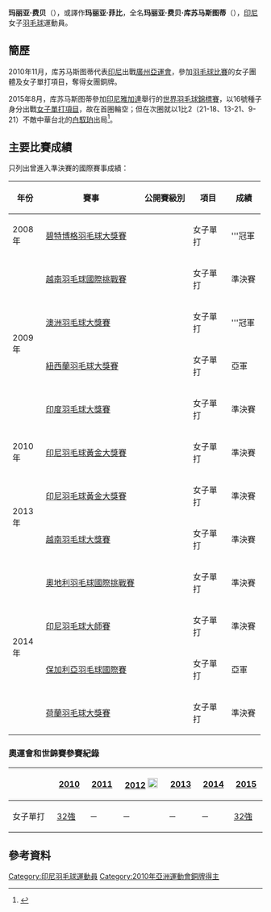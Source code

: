 {{noteTA|G1=Badminton}}
{{Infobox 羽球選手
| playername              = 玛丽亚·费贝·库苏马斯图蒂 <br/>{{lang|id|Maria Febe Kusumastuti}}
| image                   = File:Maria Febe Kusumastuti.jpg
| size                    = 200px
| caption                 = 
| birth_name              = 
| date_of_birth           = {{birth_date_and_age|1989|9|30}}<ref name="Profile">{{cite web|title=Profile of Maria Febe Kusumastuti|url=http://badmintonindonesia.org/app/profile/timnas.aspx?id=000003656|publisher=persatuan bulutangkis seluruh indonesia|accessdate=2013-09-26|archive-date=2013-09-28|archive-url=https://web.archive.org/web/20130928105652/http://badmintonindonesia.org/app/profile/timnas.aspx?id=000003656|dead-url=no}}{{id}}</ref>
| place_of_birth          = {{INA}}[[Boyolali|Boyolali]]<ref name="Profile"/>
| residence               =
| height                  = {{height|m=1.65}}<ref name="廣州亞運">{{Cite web |url=http://www.gz2010.cn/info/CHN/ZB/ZBB101A_BD@@@@@@@@@@@@@@@CHN_number=217339.htm |title=2010年廣州亞運會官方網站 羽毛球 - 玛丽亚·费贝·库苏马斯图蒂  - 简历 |accessdate=2012-02-08 |archive-date=2013-06-03 |archive-url=https://web.archive.org/web/20130603095933/http://www.gz2010.cn/info/CHN/ZB/ZBB101A_BD@@@@@@@@@@@@@@@CHN_number=217339.htm |dead-url=no }}</ref>
| weight                  = {{weight|kg=56}}<ref name="廣州亞運"/>
| handedness              = 
| country                 = {{INA}}
| years_intldebut         =
| years_started           = 
| coach                   = 
| event                   = 女子單打
| highest_ranking         = 第18位（女單）
| date_of_highest_ranking = 2010年3月18日<ref name="highest-ranking">[http://bwfcontent.tournamentsoftware.com/ranking/player.aspx?id=7498&player=108895 BWF World Ranking - Ranking progress of Maria Febe KUSUMASTUTI (66974)] {{Wayback|url=http://bwfcontent.tournamentsoftware.com/ranking/player.aspx?id=7498&player=108895 |date=20210106053828 }}{{en}}</ref>
| current_ranking         = 第43位<ref name="f66974">[http://bwfcontent.tournamentsoftware.com/ranking/category.aspx?id=7498&category=473 BWF World Ranking - BWF世界排名榜 (9/11/2014) - Women's singles] {{Wayback|url=http://bwfcontent.tournamentsoftware.com/ranking/category.aspx?id=7498&category=473 |date=20190713125238 }}{{en}}</ref>
| date_of_current_ranking = 2014年9月11日
| played                  = 115勝–84負（女單）
| titles                  = 
| bwf_profile             = E453488A-FE78-4321-A9F1-629B5AAB13FE
| bwf_id                  = 66974
| updated                 = 2014年9月16日
}}
{{MedalTableTop}}
{{MedalSport | 女子[[羽毛球|羽毛球]]}}
{{MedalCountry | {{INA}}}}
{{MedalCompetition | [[尤伯杯|尤伯杯]]}}
{{MedalBronze | [[2010年優霸盃|2010年 吉隆坡]] | [[2010年優霸盃|女子團體]]}}
{{MedalCompetition | [[亞洲運動會|亞洲運動會]]}}
{{MedalBronze | [[2010年亞洲運動會|2010年 廣州]] | [[2010年亞洲運動會羽毛球比賽|女子團體]] }}
{{MedalBottom}}
'''玛丽亚·费贝'''（{{bd|1989年|9月30日}}），或譯作'''玛丽亚·菲比'''，全名'''玛丽亚·费贝·库苏马斯图蒂'''（{{lang-id|Maria Febe Kusumastuti}}），[[印尼|印尼]]女子[[羽毛球|羽毛球]]運動員。

==簡歷==
2010年11月，库苏马斯图蒂代表[[2010年亞洲運動會印尼代表團|印尼]]出戰[[廣州|廣州]][[2010年亞洲運動會|亞運會]]，參加[[2010年亞洲運動會羽毛球比賽|羽毛球比賽]]的女子團體及女子單打項目，奪得女團銅牌。

2015年8月，库苏马斯图蒂參加[[印尼|印尼]][[雅加達|雅加達]]舉行的[[2015年世界羽毛球錦標賽|世界羽毛球錦標賽]]，以16號種子身分出戰[[2015年世界羽毛球錦標賽女子單打項目|女子單打項目]]，故在首圈輪空；但在次圈就以1比2（21-18、13-21、9-21）不敵中華台北的[[白馭珀|白馭珀]]出局<ref>{{cite news|title=羽球世錦賽／印尼球迷音浪強 白馭珀照殺地主|url=http://udn.com/news/story/7005/1115753-%E7%BE%BD%E7%90%83%E4%B8%96%E9%8C%A6%E8%B3%BD%EF%BC%8F%E5%8D%B0%E5%B0%BC%E7%90%83%E8%BF%B7%E9%9F%B3%E6%B5%AA%E5%BC%B7-%E7%99%BD%E9%A6%AD%E7%8F%80%E7%85%A7%E6%AE%BA%E5%9C%B0%E4%B8%BB|agency=聯合報|date=2015-08-12|accessdate=2015-08-12|archive-date=2015-08-13|archive-url=https://web.archive.org/web/20150813074340/http://udn.com/news/story/7005/1115753-%E7%BE%BD%E7%90%83%E4%B8%96%E9%8C%A6%E8%B3%BD%EF%BC%8F%E5%8D%B0%E5%B0%BC%E7%90%83%E8%BF%B7%E9%9F%B3%E6%B5%AA%E5%BC%B7-%E7%99%BD%E9%A6%AD%E7%8F%80%E7%85%A7%E6%AE%BA%E5%9C%B0%E4%B8%BB|dead-url=no}}</ref>。

==主要比賽成績==
只列出曾進入準決賽的國際賽事成績：
{| class=wikitable style="text-align:center; font-size:small;" 
!width="50"|年份
!width="180"|賽事
!width="80"|公開賽級別
!width="60"|項目
!width="50"|成績
|-
!rowspan="1"|2008年
|[[2008年碧特博格羽毛球大獎賽|碧特博格羽毛球大獎賽]]
|{{BWFGP}}
|女子單打
|bgcolor="gold"|'''冠軍
|-
!rowspan="4"|2009年
|[[2009年越南羽毛球國際挑戰賽|越南羽毛球國際挑戰賽]]
|{{BWFIC}}
|女子單打
|bgcolor="#b8860b"|準決賽
|-
|[[2009年澳洲羽毛球大獎賽|澳洲羽毛球大獎賽]]
|{{BWFGP}}
|女子單打
|bgcolor="gold"|'''冠軍
|-
|[[2009年紐西蘭羽毛球大獎賽|紐西蘭羽毛球大獎賽]]
|{{BWFGP}}
|女子單打
|bgcolor="silver"|亞軍
|-
|[[2009年印度羽毛球大獎賽|印度羽毛球大獎賽]]
|{{BWFGP}}
|女子單打
|bgcolor="#b8860b"|準決賽
|-
!rowspan="1"|2010年
|[[2010年印度尼西亞羽毛球黃金大獎賽|印尼羽毛球黃金大獎賽]]
|{{BWFGPG}}
|女子單打
|bgcolor="#b8860b"|準決賽
|-
!rowspan="2"|2013年
|[[2013年印度尼西亞羽毛球黃金大獎賽|印尼羽毛球黃金大獎賽]]
|{{BWFGPG}}
|女子單打
|bgcolor="#b8860b"|準決賽
|-
|[[2013年越南羽毛球大獎賽|越南羽毛球大獎賽]]
|{{BWFGP}}
|女子單打
|bgcolor="#b8860b"|準決賽
|-
!rowspan="4"|2014年
|[[2014年奧地利羽毛球國際挑戰賽|奧地利羽毛球國際挑戰賽]]
|{{BWFIC}}
|女子單打
|bgcolor="#b8860b"|準決賽
|-
|[[2014年印度尼西亞羽毛球大師賽|印尼羽毛球大師賽]]
|{{BWFGPG}}
|女子單打
|bgcolor="#b8860b"|準決賽
|-
|[[2014年保加利亞羽毛球國際賽|保加利亞羽毛球國際賽]]
|{{BWFIC}}
|女子單打
|bgcolor="silver"|亞軍
|-
|[[2014年荷蘭羽毛球大獎賽|荷蘭羽毛球大獎賽]]
|{{BWFGP}}
|女子單打
|bgcolor="#b8860b"|準決賽
|}
{{BWF賽事級別索引}}

===奧運會和世錦賽參賽紀錄===
{| class=wikitable style="text-align:center; font-size:small;" 
!
!width="50"|[[2010年世界羽毛球錦標賽|2010]]
!width="50"|[[2011年世界羽毛球錦標賽|2011]]
!width="80"|[[2012年夏季奧林匹克運動會羽毛球比賽|2012]] [[File:Olympic_rings_without_rims.svg|20px]]
!width="50"|[[2013年世界羽毛球錦標賽|2013]]
!width="50"|[[2014年世界羽毛球錦標賽|2014]]
!width="50"|[[2015年世界羽毛球錦標賽|2015]]
|-
!width="80"|女子單打
|[[2010年世界羽毛球錦標賽女子單打項目|32強]]
|－
|－
|－
|－
|[[2015年世界羽毛球錦標賽女子單打項目|32強]]
|}

==參考資料==
{{Reflist}}

{{DEFAULTSORT:Kusumastuti, Maria Febe}}
[[Category:印尼羽毛球運動員|Category:印尼羽毛球運動員]]
[[Category:2010年亞洲運動會銅牌得主|Category:2010年亞洲運動會銅牌得主]]
